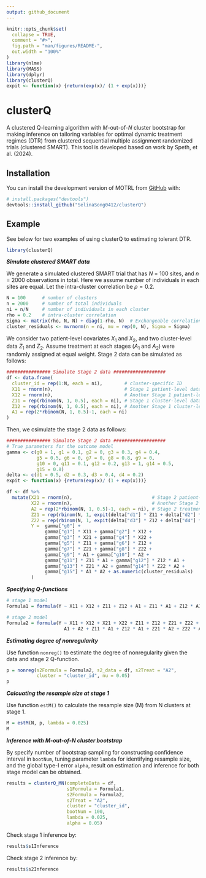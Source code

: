 ```yaml
---
output: github_document
---
```


<!-- README.md is generated from README.Rmd. Please edit that file -->

```r
knitr::opts_chunk$set(
  collapse = TRUE,
  comment = "#>",
  fig.path = "man/figures/README-",
  out.width = "100%"
)
library(nlme)
library(MASS)
library(dplyr)
library(clusterQ)
expit <- function(x) {return(exp(x)/ (1 + exp(x)))}
```


# clusterQ

<!-- badges: start -->
<!-- badges: end -->

A clustered Q-learning algorithm with $M$-out-of-$N$ cluster bootstrap for making inference on tailoring variables for optimal dynamic treatment regimes (DTR) from clustered sequential multiple assignment randomized trials (clustered SMART). This tool is developed based on work by Speth, et al. (2024).


## Installation

You can install the development version of MOTRL from [GitHub](https://github.com/) with:

``` r
# install.packages("devtools")
devtools::install_github("SelinaSong0412/clusterQ")
```

## Example

See below for two examples of using clusterQ to estimating tolerant DTR.

```r
library(clusterQ) 
```


***Simulate clustered SMART data***

We generate a simulated clustered SMART trial that has $N$ = 100 sites, and $n$ = 2000 observations in total. Here we assume number of individuals in each sites are equal. Let the intra-cluster correlation be $\rho = 0.2$. 

```r
N = 100      # number of clusters
n = 2000     # number of total individuals 
ni = n/N     # number of individuals in each cluster
rho = 0.2    # intra-cluster correlation
Sigma <- matrix(rho, N, N) + diag(1-rho, N)  # Exchangeable correlation matrix
cluster_residuals <- mvrnorm(n = ni, mu = rep(0, N), Sigma = Sigma)
```

We consider two patient-level covariates $X_1$ and $X_2$, and two cluster-level data $Z_1$ and $Z_2$. Assume treatment at each stages ($A_1$ and $A_2$) were randomly assigned at equal weight. Stage 2 data can be simulated as follows:

```r
################ Simulate Stage 2 data ###################
df <- data.frame( 
  cluster_id = rep(1:N, each = ni),        # cluster-specific ID
  X11 = rnorm(n),                          # Stage 1 patient-level data
  X12 = rnorm(n),                          # Another Stage 1 patient-level variable
  Z11 = rep(rbinom(N, 1, 0.5), each = ni), # Stage 1 cluster-level data
  Z12 = rep(rbinom(N, 1, 0.5), each = ni), # Another Stage 1 cluster-level variable
  A1 = rep(2*rbinom(N, 1, 0.5)-1, each = ni)
)
```

Then, we csimulate the stage 2 data as follows:
```r
################ Simulate Stage 2 data ###################
# True parameters for the outcome model
gamma <- c(g0 = 1, g1 = 0.1, g2 = 0, g3 = 0.3, g4 = 0.4,
           g5 = 0.5, g6 = 0, g7 = 0, g8 = 0.8, g9 = 0,
           g10 = 0, g11 = 0.1, g12 = 0.2, g13 = 1, g14 = 0.5,
           g15 = 0.8)
delta <- c(d1 = 0.5, d2 = 0.3, d3 = 0.4, d4 = 0.2)
expit <- function(x) {return(exp(x)/ (1 + exp(x)))}

df <- df %>% 
  mutate(X21 = rnorm(n),                             # Stage 2 patient-level data
         X22 = rnorm(n),                             # Another Stage 2 patient-level variable
         A2 = rep(2*rbinom(N, 1, 0.5)-1, each = ni), # Stage 2 treatment
         Z21 = rep(rbinom(N, 1, expit(delta["d1"] * Z11 + delta["d2"] * A1)), each = ni),
         Z22 = rep(rbinom(N, 1, expit(delta["d3"] * Z12 + delta["d4"] * A1)), each = ni),
         Y =  gamma["g0"] +
              gamma["g1"] * X11 + gamma["g2"] * X12 +
              gamma["g3"] * X21 + gamma["g4"] * X22 +
              gamma["g5"] * Z11 + gamma["g6"] * Z12 +
              gamma["g7"] * Z21 + gamma["g8"] * Z22 +
              gamma["g9"] * A1 + gamma["g10"] * A2 +
              gamma["g11"] * Z11 * A1 + gamma["g12"] * Z12 * A1 +
              gamma["g13"] * Z21 * A2 + gamma["g14"] * Z22 * A2 +
              gamma["g15"] * A1 * A2 + as.numeric(cluster_residuals)
         )
```

***Specifying Q-functions***

```r
# stage 1 model
Formula1 = formula(Y ~ X11 + X12 + Z11 + Z12 + A1 + Z11 * A1 + Z12 * A1)

# stage 2 model
Formula2 = formula(Y ~ X11 + X12 + X21 + X22 + Z11 + Z12 + Z21 + Z22 + 
                     A1 + A2 + Z11 * A1 + Z12 * A1 + Z21 * A2 + Z22 * A2 + A1 * A2)
```

***Estimating degree of nonregularity***

Use function `nonreg()` to estimate the degree of nonregularity given the data and stage 2 Q-function. 

```r
p = nonreg(s2Formula = Formula2, s2_data = df, s2Treat = "A2", 
           cluster = "cluster_id", nu = 0.05)
p
```

***Calcuating the resample size at stage 1***

Use function `estM()` to calculate the resample size (M) from N clusters at stage 1. 

```r
M = estM(N, p, lambda = 0.025)
M
```

***Inference with M-out-of-N cluster bootstrap***

By specify number of bootstrap sampling for constructing confidence interval in `bootNum`, tuning parameter `lambda` for identifying resample size, and the global type-I error `alpha`, result on estimation and inference for both stage model can be obtained.
```r
results = clusterQ_MN(completeData = df,
                      s1Formula = Formula1,
                      s2Formula = Formula2,
                      s2Treat = "A2",
                      cluster = "cluster_id", 
                      bootNum = 100,
                      lambda = 0.025,
                      alpha = 0.05)

```

Check stage 1 inference by:
```r
results$s1Inference
```

Check stage 2 inference by:
```r
results$s2Inference
```


